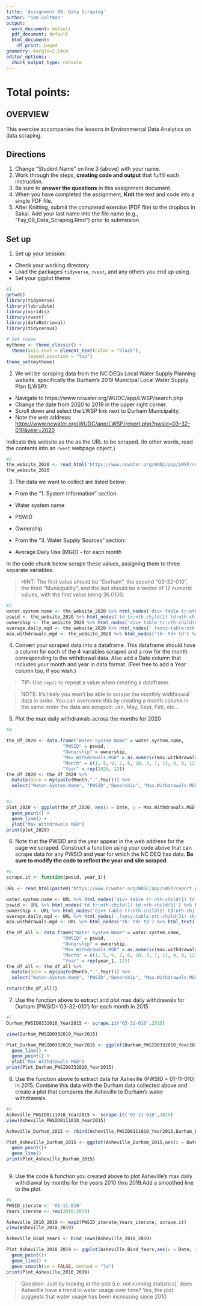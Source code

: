 ```yaml
---
title: 'Assignment 09: Data Scraping'
author: "Sam Saltman"
output:
  word_document: default
  pdf_document: default
  html_document:
    df_print: paged
geometry: margin=2.54cm
editor_options:
  chunk_output_type: console
---
```


# Total points:

## OVERVIEW

This exercise accompanies the lessons in Environmental Data Analytics on data scraping. 

## Directions
1. Change "Student Name" on line 3 (above) with your name.
2. Work through the steps, **creating code and output** that fulfill each instruction.
3. Be sure to **answer the questions** in this assignment document.
4. When you have completed the assignment, **Knit** the text and code into a single PDF file.
5. After Knitting, submit the completed exercise (PDF file) to the dropbox in Sakai. Add your last name into the file name (e.g., "Fay_09_Data_Scraping.Rmd") prior to submission.


## Set up 
1. Set up your session:

* Check your working directory
* Load the packages `tidyverse`, `rvest`, and any others you end up using.
* Set your ggplot theme

```r
#1
getwd()
library(tidyverse)
library(lubridate)
library(viridis)
library(rvest)
library(dataRetrieval)
library(tidycensus)

# Set theme
mytheme <- theme_classic() +
  theme(axis.text = element_text(color = "black"), 
        legend.position = "top")
theme_set(mytheme)

```

2. We will be scraping data from the NC DEQs Local Water Supply Planning website, specifically the Durham's 2019 Municipal Local Water Supply Plan (LWSP): 
 * Navigate to https://www.ncwater.org/WUDC/app/LWSP/search.php
 * Change the date from 2020 to 2019 in the upper right corner.
 * Scroll down and select the LWSP link next to Durham Municipality. 
 * Note the web address: <https://www.ncwater.org/WUDC/app/LWSP/report.php?pwsid=03-32-010&year=2020>

Indicate this website as the as the URL to be scraped. (In other words, read the contents into an
`rvest` webpage object.)

```r
#2
the_website_2020 <- read_html('https://www.ncwater.org/WUDC/app/LWSP/report.php?pwsid=03-32-010&year=2020')
the_website_2020
```

3. The data we want to collect are listed below:

* From the "1. System Information" section:
 * Water system name
 * PSWID
 * Ownership
 
* From the "3. Water Supply Sources" section:
 * Average Daily Use (MGD) - for each month

In the code chunk below scrape these values, assigning them to three separate variables.

>HINT: The first value should be "Durham", the second "03-32-010", the third "Municipality", and the last should be a vector of 12 numeric values, with the first value being 36.0100.

```r
#3
water.system.name <- the_website_2020 %>% html_nodes('div+ table tr:nth-child(1) td:nth-child(2)') %>% html_text()
pswid <- the_website_2020 %>% html_nodes('td tr:nth-child(1) td:nth-child(5)') %>% html_text()
ownership <- the_website_2020 %>% html_nodes('div+ table tr:nth-child(2) td:nth-child(4)') %>% html_text()
average.daily.mgd <- the_website_2020 %>% html_nodes('.fancy-table:nth-child(31) th+ td') %>% html_text()
max.withdrawals.mgd <- the_website_2020 %>% html_nodes('th~ td+ td') %>% html_text()

```


4. Convert your scraped data into a dataframe. This dataframe should have a column for each of the 4 variables scraped and a row for the month corresponding to the withdrawal data. Also add a Date column that includes your month and year in data format. (Feel free to add a Year column too, if you wish.)

>TIP: Use `rep()` to repeat a value when creating a dataframe.

>NOTE: It's likely you won't be able to scrape the monthly widthrawal data in order. You can overcome this by creating a month column in the same order the data are scraped: Jan, May, Sept, Feb, etc...

5. Plot the max daily withdrawals across the months for 2020

```r
#4

the_df_2020 <- data.frame("Water System Name" = water.system.name,
                     "PWSID" = pswid,
                     "Ownership" = ownership,
                     "Max Withdrawals MGD" = as.numeric(max.withdrawals.mgd),
                     "Month" = c(1, 5, 9, 2, 6, 10, 3, 7, 11, 4, 8, 12),
                     "Year" = rep(2020, 12))
the_df_2020 <- the_df_2020 %>%
  mutate(Date = my(paste(Month,"-",Year))) %>%
  select("Water.System.Name", "PWSID","Ownership", "Max.Withdrawals.MGD", "Date")


#5
plot_2020 <- ggplot(the_df_2020, aes(x = Date, y = Max.Withdrawals.MGD)) +
  geom_point() +
  geom_line() +
  ylab("Max Withdrawals MGD")
print(plot_2020)


```

6. Note that the PWSID and the year appear in the web address for the page we scraped. Construct a function using your code above that can scrape data for any PWSID and year for which the NC DEQ has data. **Be sure to modify the code to reflect the year and site scraped**.

```r
#6.
scrape.it <- function(pwsid, year_1){
  
URL <- read_html(paste0('https://www.ncwater.org/WUDC/app/LWSP/report.php?pwsid=',pwsid,'&year=',year_1))

water.system.name <- URL %>% html_nodes('div+ table tr:nth-child(1) td:nth-child(2)') %>% html_text()
pswid <- URL %>% html_nodes('td tr:nth-child(1) td:nth-child(5)') %>% html_text()
ownership <- URL %>% html_nodes('div+ table tr:nth-child(2) td:nth-child(4)') %>% html_text()
average.daily.mgd <- URL %>% html_nodes('.fancy-table:nth-child(31) th+ td') %>% html_text()
max.withdrawals.mgd <- URL %>% html_nodes('th~ td+ td') %>% html_text()

the_df_all <- data.frame("Water System Name" = water.system.name,
                     "PWSID" = pswid,
                     "Ownership" = ownership,
                     "Max Withdrawals MGD" = as.numeric(max.withdrawals.mgd),
                     "Month" = c(1, 5, 9, 2, 6, 10, 3, 7, 11, 4, 8, 12),
                     "Year" = rep(year_1, 12))
the_df_all <- the_df_all %>%
  mutate(Date = my(paste(Month,"-",Year))) %>%
  select("Water.System.Name", "PWSID","Ownership", "Max.Withdrawals.MGD", "Date")

return(the_df_all)}
```

7. Use the function above to extract and plot max daily withdrawals for Durham (PWSID='03-32-010') for each month in 2015

```r
#7
Durham_PWSID0332010_Year2015 <- scrape.it('03-32-010',2015)

view(Durham_PWSID0332010_Year2015)

Plot_Durham_PWSID0332010_Year2015 <- ggplot(Durham_PWSID0332010_Year2015, aes(x = Date, y = Max.Withdrawals.MGD)) +
  geom_line() +
  geom_point() +
  ylab("Max Withdrawals MGD")
print(Plot_Durham_PWSID0332010_Year2015)

```


8. Use the function above to extract data for Asheville (PWSID = 01-11-010) in 2015. Combine this data with the Durham data collected above and create a plot that compares the Asheville to Durham's water withdrawals.

```r
#8
Asheville_PWSID0111010_Year2015 <- scrape.it('01-11-010',2015)
view(Asheville_PWSID0111010_Year2015)

Asheville_Durham_2015 <- rbind(Asheville_PWSID0111010_Year2015,Durham_PWSID0332010_Year2015)

Plot_Asheville_Durham_2015 <- ggplot(Asheville_Durham_2015,aes(x = Date, y = Max.Withdrawals.MGD, color = Water.System.Name)) +
  geom_point()+
  geom_line()
print(Plot_Asheville_Durham_2015)
  
```


9. Use the code & function you created above to plot Asheville's max daily withdrawal by months for the years 2010 thru 2019.Add a smoothed line to the plot.

```r
#9
PWSID_iterate <- '01-11-010'
Years_iterate <- rep(2010:2019)

Asheville_2010_2019 <- map2(PWSID_iterate,Years_iterate, scrape.it)
view(Asheville_2010_2019)

Asheville_Bind_Years <- bind_rows(Asheville_2010_2019)

Plot_Asheville_2010_2019 <- ggplot(Asheville_Bind_Years,aes(x = Date, y = Max.Withdrawals.MGD)) +
  geom_point()+
  geom_line() +
  geom_smooth(se = FALSE, method = "lm")
print(Plot_Asheville_2010_2019)
```

>Question: Just by looking at the plot (i.e. not running statistics), does Asheville have a trend in water usage over time?
Yes, the plot suggests that water usage has been increasing since 2010
